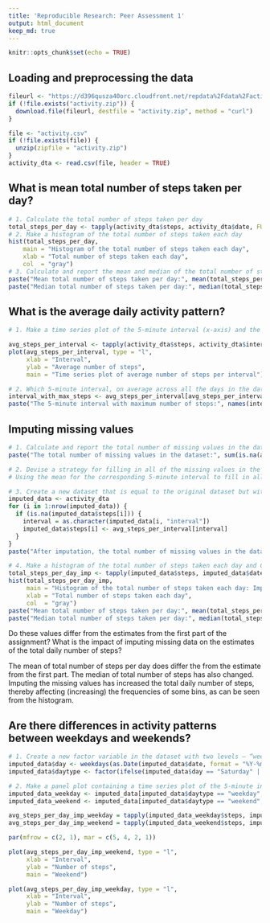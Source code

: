 ```yaml
---
title: 'Reproducible Research: Peer Assessment 1'
output: html_document
keep_md: true
---
```


```r
knitr::opts_chunk$set(echo = TRUE)
```

## Loading and preprocessing the data
```r

fileurl <- "https://d396qusza40orc.cloudfront.net/repdata%2Fdata%2Factivity.zip"
if (!file.exists("activity.zip")) {
  download.file(fileurl, destfile = "activity.zip", method = "curl")
}

file <- "activity.csv"
if (!file.exists(file)) {
  unzip(zipfile = "activity.zip")
}
activity_dta <- read.csv(file, header = TRUE)
```

## What is mean total number of steps taken per day?

```r
# 1. Calculate the total number of steps taken per day
total_steps_per_day <- tapply(activity_dta$steps, activity_dta$date, FUN = sum, na.rm = TRUE)
# 2. Make a histogram of the total number of steps taken each day
hist(total_steps_per_day, 
    main = "Histogram of the total number of steps taken each day", 
    xlab = "Total number of steps taken each day",
    col  = "gray")
# 3. Calculate and report the mean and median of the total number of steps taken per day
paste("Mean total number of steps taken per day:", mean(total_steps_per_day, na.rm = TRUE))
paste("Median total number of steps taken per day:", median(total_steps_per_day, na.rm = TRUE))
```

## What is the average daily activity pattern?

```r
# 1. Make a time series plot of the 5-minute interval (x-axis) and the average number of steps taken, averaged across all days (y-axis)

avg_steps_per_interval <- tapply(activity_dta$steps, activity_dta$interval, FUN = mean, na.rm = TRUE)
plot(avg_steps_per_interval, type = "l", 
     xlab = "Interval", 
     ylab = "Average number of steps",
     main = "Time series plot of average number of steps per interval")

# 2. Which 5-minute interval, on average across all the days in the dataset, contains the maximum number of steps?
interval_with_max_steps <- avg_steps_per_interval[avg_steps_per_interval == max(avg_steps_per_interval)]
paste("The 5-minute interval with maximum number of steps:", names(interval_with_max_steps))
```

## Imputing missing values

```r
# 1. Calculate and report the total number of missing values in the dataset (i.e. the total number of rows with NAs)
paste("The total number of missing values in the dataset:", sum(is.na(activity_dta)))

# 2. Devise a strategy for filling in all of the missing values in the dataset. The strategy does not need to be sophisticated.
# Using the mean for the corresponding 5-minute interval to fill in all of the missing values in the dataset.

# 3. Create a new dataset that is equal to the original dataset but with the missing data filled in.
imputed_data <- activity_dta 
for (i in 1:nrow(imputed_data)) {
  if (is.na(imputed_data$steps[i])) {
    interval = as.character(imputed_data[i, "interval"])
    imputed_data$steps[i] <- avg_steps_per_interval[interval]
  }
}
paste("After imputation, the total number of missing values in the dataset:", sum(is.na(imputed_data)))

# 4. Make a histogram of the total number of steps taken each day and Calculate and report the mean and median total number of steps taken per day. 
total_steps_per_day_imp <- tapply(imputed_data$steps, imputed_data$date, FUN = sum)
hist(total_steps_per_day_imp, 
     main = "Histogram of the total number of steps taken each day: Imputed Dataset", 
     xlab = "Total number of steps taken each day",
     col  = "gray")
paste("Mean total number of steps taken per day:", mean(total_steps_per_day_imp))
paste("Median total number of steps taken per day:", median(total_steps_per_day_imp))
```

Do these values differ from the estimates from the first part of the assignment? What is the impact of imputing missing data on the estimates of the total daily number of steps?

The mean of total number of steps per day does differ the from the estimate from the first part. The median of total number of steps has also changed. Imputing the missing values has increased the total daily number of steps, thereby affecting (increasing) the frequencies of some bins, as can be seen from the histogram.

## Are there differences in activity patterns between weekdays and weekends?

```r
# 1. Create a new factor variable in the dataset with two levels – “weekday” and “weekend” indicating whether a given date is a weekday or weekend day.
imputed_data$day <- weekdays(as.Date(imputed_data$date, format = "%Y-%m-%d"))
imputed_data$daytype <- factor(ifelse(imputed_data$day == "Saturday" | imputed_data$day == "Sunday", "weekend", "weekday"), levels = c("weekday", "weekend"))

# 2. Make a panel plot containing a time series plot of the 5-minute interval (x-axis) and the average number of steps taken, averaged across all weekday days or weekend days (y-axis).
imputed_data_weekday <- imputed_data[imputed_data$daytype == "weekday", ]
imputed_data_weekend <- imputed_data[imputed_data$daytype == "weekend", ]

avg_steps_per_day_imp_weekday = tapply(imputed_data_weekday$steps, imputed_data_weekday$interval, FUN = mean)
avg_steps_per_day_imp_weekend = tapply(imputed_data_weekend$steps, imputed_data_weekend$interval, FUN = mean)

par(mfrow = c(2, 1), mar = c(5, 4, 2, 1))

plot(avg_steps_per_day_imp_weekend, type = "l", 
     xlab = "Interval", 
     ylab = "Number of steps",
     main = "Weekend")

plot(avg_steps_per_day_imp_weekday, type = "l", 
     xlab = "Interval", 
     ylab = "Number of steps",
     main = "Weekday")
```
